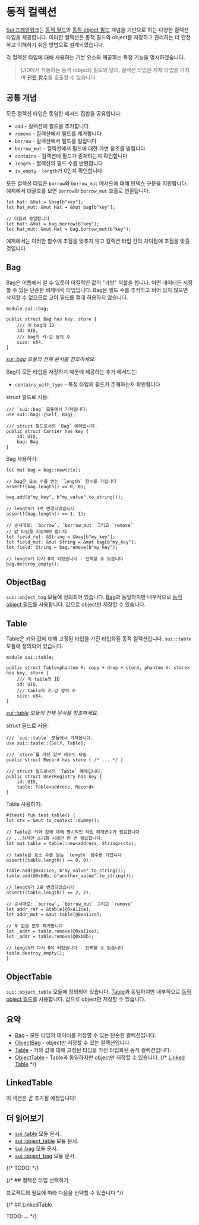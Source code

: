 # 동적 컬렉션

[Sui 프레임워크](./sui-framework)는 [동적 필드](./dynamic-fields)와 
[동적 object 필드](./dynamic-object-fields) 개념을 기반으로 하는 다양한 컬렉션 타입을 제공합니다.
이러한 컬렉션은 동적 필드와 object를 저장하고 관리하는 더 안전하고 이해하기 쉬운 방법으로 설계되었습니다.

각 컬렉션 타입에 대해 사용하는 기본 요소와 제공하는 특정 기능을 명시하겠습니다.

> UID에서 작동하는 동적 (object) 필드와 달리, 컬렉션 타입은 자체 타입을 가지며
> [관련 함수](./../move-basics/struct-methods)를 호출할 수 있습니다.

## 공통 개념

모든 컬렉션 타입은 동일한 메서드 집합을 공유합니다:

- `add` - 컬렉션에 필드를 추가합니다
- `remove` - 컬렉션에서 필드를 제거합니다
- `borrow` - 컬렉션에서 필드를 빌립니다
- `borrow_mut` - 컬렉션에서 필드에 대한 가변 참조를 빌립니다
- `contains` - 컬렉션에 필드가 존재하는지 확인합니다
- `length` - 컬렉션의 필드 수를 반환합니다
- `is_empty` - `length`가 0인지 확인합니다

모든 컬렉션 타입은 `borrow`와 `borrow_mut` 메서드에 대해 인덱스 구문을 지원합니다.
예제에서 대괄호를 보면 `borrow`와 `borrow_mut` 호출로 변환됩니다.

```move
let hat: &Hat = &bag[b"key"];
let hat_mut: &mut Hat = &mut bag[b"key"];

// 다음과 동일합니다
let hat: &Hat = bag.borrow(b"key");
let hat_mut: &mut Hat = bag.borrow_mut(b"key");
```

예제에서는 이러한 함수에 초점을 맞추지 않고 컬렉션 타입 간의 차이점에 초점을 맞출 것입니다.

## Bag

Bag은 이름에서 알 수 있듯이 이질적인 값의 "가방" 역할을 합니다. 어떤 데이터든 저장할 수 있는
단순한 비제네릭 타입입니다. Bag은 필드 수를 추적하고 비어 있지 않으면 삭제할 수 없으므로
고아 필드를 절대 허용하지 않습니다.

```move
module sui::bag;

public struct Bag has key, store {
    /// 이 bag의 ID
    id: UID,
    /// bag의 키-값 쌍의 수
    size: u64,
}
```

_[sui::bag][bag-framework] 모듈의 전체 문서를 참조하세요._

Bag이 모든 타입을 저장하기 때문에 제공하는 추가 메서드는:

- `contains_with_type` - 특정 타입의 필드가 존재하는지 확인합니다

struct 필드로 사용:

```move
/// `sui::bag` 모듈에서 가져옵니다.
use sui::bag::{Self, Bag};

/// struct 필드로서의 `Bag` 예제입니다.
public struct Carrier has key {
    id: UID,
    bag: Bag
}
```

Bag 사용하기:

```move
let mut bag = bag::new(ctx);

// bag은 요소 수를 얻는 `length` 함수를 가집니다
assert!(bag.length() == 0, 0);

bag.add(b"my_key", b"my_value".to_string());

// length가 1로 변경되었습니다
assert!(bag.length() == 1, 1);

// 순서대로: `borrow`, `borrow_mut` 그리고 `remove`
// 값 타입을 지정해야 합니다
let field_ref: &String = &bag[b"my_key"];
let field_mut: &mut String = &mut bag[b"my_key"];
let field: String = bag.remove(b"my_key");

// length가 다시 0이 되었습니다 - 언팩할 수 있습니다
bag.destroy_empty();
```

## ObjectBag

`sui::object_bag` 모듈에 정의되어 있습니다. [Bag](#bag)과 동일하지만
내부적으로 [동적 object 필드](./dynamic-object-fields)를 사용합니다. 값으로 object만 저장할 수 있습니다.

## Table

Table은 키와 값에 대해 고정된 타입을 가진 타입화된 동적 컬렉션입니다.
`sui::table` 모듈에 정의되어 있습니다.

```move
module sui::table;

public struct Table<phantom K: copy + drop + store, phantom V: store> has key, store {
    /// 이 table의 ID
    id: UID,
    /// table의 키-값 쌍의 수
    size: u64,
}
```

_[sui::table][table-framework] 모듈의 전체 문서를 참조하세요._

struct 필드로 사용:

```move
/// `sui::table` 모듈에서 가져옵니다.
use sui::table::{Self, Table};

/// `store`를 가진 일부 레코드 타입
public struct Record has store { /* ... */ }

/// struct 필드로서의 `Table` 예제입니다.
public struct UserRegistry has key {
    id: UID,
    table: Table<address, Record>
}
```

Table 사용하기:

```move
#[test] fun test_table() {
let ctx = &mut tx_context::dummy();

// Table은 키와 값에 대해 명시적인 타입 매개변수가 필요합니다
// ...하지만 초기화 시에만 한 번 필요합니다.
let mut table = table::new<address, String>(ctx);

// table은 요소 수를 얻는 `length` 함수를 가집니다
assert!(table.length() == 0, 0);

table.add(@0xa11ce, b"my_value".to_string());
table.add(@0xb0b, b"another_value".to_string());

// length가 2로 변경되었습니다
assert!(table.length() == 2, 2);

// 순서대로: `borrow`, `borrow_mut` 그리고 `remove`
let addr_ref = &table[@0xa11ce];
let addr_mut = &mut table[@0xa11ce];

// 두 값을 모두 제거합니다
let _addr = table.remove(@0xa11ce);
let _addr = table.remove(@0xb0b);

// length가 다시 0이 되었습니다 - 언팩할 수 있습니다
table.destroy_empty();
}
```

## ObjectTable

`sui::object_table` 모듈에 정의되어 있습니다. [Table](#table)과 동일하지만
내부적으로 [동적 object 필드](./dynamic-object-fields)를 사용합니다. 값으로 object만 저장할 수 있습니다.

## 요약

- [Bag](#bag) - 모든 타입의 데이터를 저장할 수 있는 단순한 컬렉션입니다.
- [ObjectBag](#objectbag) - object만 저장할 수 있는 컬렉션입니다.
- [Table](#table) - 키와 값에 대해 고정된 타입을 가진 타입화된 동적 컬렉션입니다.
- [ObjectTable](#objecttable) - Table과 동일하지만 object만 저장할 수 있습니다.
{/* [Linked Table](#linkedtable) */}

## LinkedTable

이 섹션은 곧 추가될 예정입니다!

## 더 읽어보기

- [sui::table][table-framework] 모듈 문서.
- [sui::object_table][object-table-framework] 모듈 문서.
- [sui::bag][bag-framework] 모듈 문서.
- [sui::object_bag][object-bag-framework] 모듈 문서.

[table-framework]: https://docs.sui.io/references/framework/sui/table
[object-table-framework]: https://docs.sui.io/references/framework/sui/object_table
[bag-framework]: https://docs.sui.io/references/framework/sui/bag
[object-bag-framework]: https://docs.sui.io/references/framework/sui/object_bag

{/* TODO! */}

{/* ## 컬렉션 타입 선택하기

프로젝트의 필요에 따라 다음을 선택할 수 있습니다 */}

{/* ## LinkedTable

TODO: ... */}